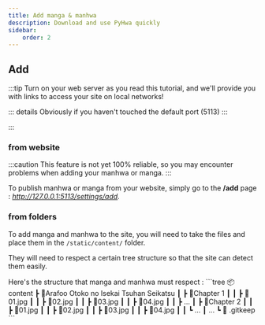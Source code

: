 ```yaml
---
title: Add manga & manhwa
description: Download and use PyHwa quickly
sidebar:
    order: 2
---
```



## Add
:::tip
Turn on your web server as you read this tutorial, and we'll provide you with links to access your site on local networks! 

::: details
Obviously if you haven't touched the default port (5113)
:::

:::

### from website
:::caution
This feature is not yet 100% reliable, so you may encounter problems when adding your manhwa or manga.
:::

To publish manhwa or manga from your website, simply go to the **/add** page : *http://127.0.0.1:5113/settings/add.*

### from folders
To add manga and manhwa to the site, you will need to take the files and place them in the ``/static/content/`` folder.

They will need to respect a certain tree structure so that the site can detect them easily.


<Card title="From Folders" icon="seti:folder">
Here's the structure that manga and manhwa must respect :
```tree
📦content
 ┣ 📂Arafoo Otoko no Isekai Tsuhan Seikatsu
 ┃ ┣ 📂Chapter 1
 ┃ ┃ ┣ 📜01.jpg
 ┃ ┃ ┣ 📜02.jpg
 ┃ ┃ ┣ 📜03.jpg
 ┃ ┃ ┣ 📜04.jpg
 ┃ ┃ ┣ ...
 ┃ ┣ 📂Chapter 2
 ┃ ┃ ┣ 📜01.jpg
 ┃ ┃ ┣ 📜02.jpg
 ┃ ┃ ┣ 📜03.jpg
 ┃ ┃ ┣ 📜04.jpg
 ┃ ┃ ┗ ...
 ┃ ...
 ┗ 📜 .gitkeep
```
</Card>